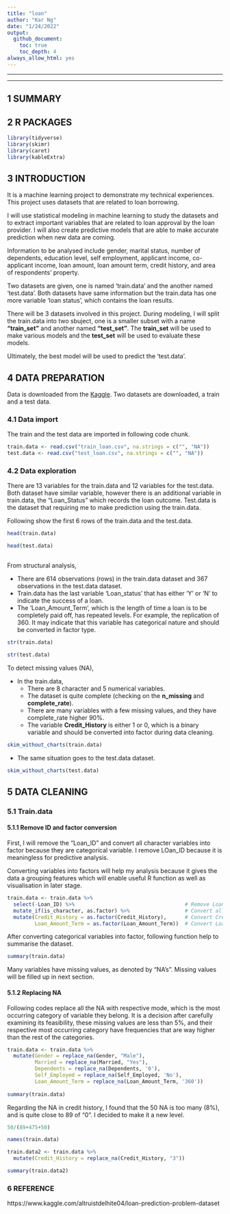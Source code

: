 ```yaml
---
title: "loan"
author: "Kar Ng"
date: "1/24/2022"
output: 
  github_document: 
    toc: true
    toc_depth: 4
always_allow_html: yes
---
```


***


***


## 1 SUMMARY




## 2 R PACKAGES

```r
library(tidyverse)
library(skimr)
library(caret)
library(kableExtra)

```

## 3 INTRODUCTION

It is a machine learning project to demonstrate my technical experiences. This project uses datasets that are related to loan borrowing. 

I will use statistical modeling in machine learning to study the datasets and to extract important variables that are related to loan approval by the loan provider. I will also create predictive models that are able to make accurate prediction when new data are coming.

Information to be analysed include gender, marital status, number of dependents, education level, self employment, applicant income, co-applicant income, loan amount, loan amount term, credit history, and area of respondents' property. 

Two datasets are given, one is named 'train.data' and the another named 'test.data'. Both datasets have same information but the train.data has one more variable 'loan status', which contains the loan results.

There will be 3 datasets involved in this project. During modeling, I will split the train.data into two sbuject, one is a smaller subset with a name **"train_set"** and another named **"test_set"**. The **train_set** will be used to make various models and the **test_set** will be used to evaluate these models.

Ultimately, the best model will be used to predict the 'test.data'. 



## 4 DATA PREPARATION

Data is downloaded from the [Kaggle](https://www.kaggle.com/altruistdelhite04/loan-prediction-problem-dataset). Two datasets are downloaded, a train and a test data.

### 4.1 Data import

The train and the test data are imported in following code chunk.

```r
train.data <- read.csv("train_loan.csv", na.strings = c("", "NA"))
test.data <- read.csv("test_loan.csv", na.strings = c("", "NA"))

```

### 4.2 Data exploration

There are 13 variables for the train.data and 12 variables for the test.data. Both dataset have similar variable, however there is an additional variable in train.data, the "Loan_Status" which records the loan outcome. Test.data is the dataset that requiring me to make prediction using the train.data. 

Following show the first 6 rows of the train.data and the test.data.

```r
head(train.data)

```

```r
head(test.data)
     
```
From structural analysis, 

* There are 614 observations (rows) in the train.data dataset and 367 observations in the test.data dataset.      
* Train.data has the last variable 'Loan_status' that has either 'Y' or 'N' to indicate the success of a loan.  
* The 'Loan_Amount_Term', which is the length of time a loan is to be completely paid off, has repeated levels. For example, the replication of 360. It may indicate that this variable has categorical nature and should be converted in factor type. 

```r
str(train.data)

```

```r
str(test.data)

```

To detect missing values (NA), 

* In the train.data,  
  * There are 8 character and 5 numerical variables.
  * The dataset is quite complete (checking on the **n_missing** and **complete_rate**).   
  * There are many variables with a few missing values, and they have complete_rate higher 90%.  
  * The variable **Credit_History** is either 1 or 0, which is a binary variable and should be converted into factor during data cleaning. 
  
```r
skim_without_charts(train.data)

```
* The same situation goes to the test.data dataset. 

```r
skim_without_charts(test.data)

```
## 5 DATA CLEANING

### 5.1 Train.data 

#### 5.1.1 Remove ID and factor conversion

First, I will remove the "Loan_ID" and convert all character variables into factor because they are categorical variable. I remove LOan_ID because it is meaningless for predictive analysis. 

Converting variables into factors will help my analysis because it gives the data a grouping features which will enable useful R function as well as visualisation in later stage. 

```r

train.data <- train.data %>% 
  select(-Loan_ID) %>%                                    # Remove Loan_ID 
  mutate_if(is_character, as.factor) %>%                  # Convert all character into factor.
  mutate(Credit_History = as.factor(Credit_History),      # Convert Credit_History into factor.
         Loan_Amount_Term = as.factor(Loan_Amount_Term))  # Convert Loan_Amount_Term into factor.

```

After converting categorical variables into factor, following function help to summarise the dataset.  

```r

summary(train.data)

```
Many variables have missing values, as denoted by "NA's". Missing values will be filled up in next section.


#### 5.1.2 Replacing NA

Following codes replace all the NA with respective mode, which is the most occurring category of variable they belong. It is a decision after carefully examining its feasibility, these missing values are less than 5%, and their respective most occurring category have frequencies that are way higher than the rest of the categories. 

```r
train.data <- train.data %>% 
  mutate(Gender = replace_na(Gender, "Male"),
         Married = replace_na(Married, "Yes"),
         Dependents = replace_na(Dependents, '0'),
         Self_Employed = replace_na(Self_Employed, 'No'),
         Loan_Amount_Term = replace_na(Loan_Amount_Term, '360'))
  
summary(train.data)

```
Regarding the NA in credit history, I found that the 50 NA is too many (8%), and is quite close to 89 of "0". I decided to make it a new level. 

```r
50/(89+475+50) 

```
```r
names(train.data)
```


```r
train.data2 <- train.data %>% 
  mutate(Credit_History = replace_na(Credit_History, "3"))

```

```r
summary(train.data2)

```





### 6 REFERENCE


https://www.kaggle.com/altruistdelhite04/loan-prediction-problem-dataset
